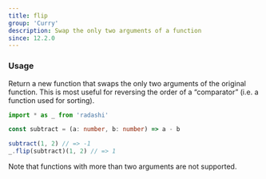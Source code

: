 ```yaml
---
title: flip
group: 'Curry'
description: Swap the only two arguments of a function
since: 12.2.0
---
```


### Usage

Return a new function that swaps the only two arguments of the original function. This is most useful for reversing the order of a “comparator” (i.e. a function used for sorting).

```ts
import * as _ from 'radashi'

const subtract = (a: number, b: number) => a - b

subtract(1, 2) // => -1
_.flip(subtract)(1, 2) // => 1
```

Note that functions with more than two arguments are not supported.
